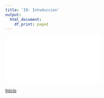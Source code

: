 ```yaml
---
title: 'I0: Intoduccion'
output:
  html_document:
    df_print: paged
---
```


<object data="Slides/Introduccion.pdf" width="750px" height="750px">
    <embed src="Slides/Introduccion.pdf">
    </embed>
</object>


[Inicio](index.html)